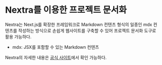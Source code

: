 # Nextra를 이용한 프로젝트 문서화

Nextra는 Next.js를 확장한 프레임워크로 Markdown 컨텐츠 형식의 일종인 mdx 컨텐츠를 작성하는 방식으로 손쉽게 웹사이트를 구축할 수 있어 프로젝트 문서화 도구로 활용 가능하다.

- mdx: JSX를 포함할 수 있는 Markdown 컨텐츠

Nextra의 자세한 내용은 [공식 사이트](https://nextra.site/)에서 확인 가능하다.
